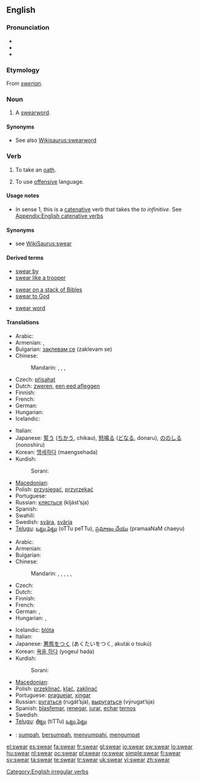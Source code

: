 ==English==

===Pronunciation===
* {{IPA|/'swɛəɻ/}}
* {{audio|en-us-swear.ogg|Audio (US)}}
* {{rhymes|ɛə(r)}}

===Etymology===
From {{etyl|ang}} ''[[swerian]]''.

===Noun===
{{en-noun}}

# A [[swearword]].

====Synonyms====
* See also [[Wikisaurus:swearword]]

===Verb===
{{en-verb|swears|swearing|swore|sworn}}

# {{intransitive}} {{transitive}} To take an [[oath]].
# {{intransitive}} To use [[offensive]] language.

====Usage notes====
* In sense 1, this is a [[catenative]] verb that takes the ''to infinitive''. See [[Appendix:English catenative verbs]]

====Synonyms====
* see [[WikiSaurus:swear]]

====Derived terms====
{{rel-top3|Terms derived from "swear"}}
* [[swear by]]
* [[swear like a trooper]]
{{rel-mid3}}
* [[swear on a stack of Bibles]]
* [[swear to God]]
{{rel-mid3}}
* [[swear word]]
{{rel-bottom}}

====Translations====
{{trans-top|to take an oath}}
* Arabic: {{Arab|[[حلف]]}} {{unicode|(ħálafa)}}
* Armenian: {{qualifier|intransitive}} {{t-|hy|երդվել|tr=erdvel|sc=Armn|xs=Armenian}},  {{qualifier|transitive}} {{t|hy|երդվեցնել|tr=erdvec’nel|sc=Armn|xs=Armenian}}
* Bulgarian: [[заклевам се]] (zaklevam se)
* Chinese:
*: Mandarin: {{t|cmn|發誓|sc=Hani|xs=Mandarin}},  {{t|cmn|发誓|tr=fāshì|sc=Hani|xs=Mandarin}},  {{t|cmn|賭咒|sc=Hani|xs=Mandarin}},  {{t|cmn|赌咒|tr=dǔzhòu|sc=Hani|xs=Mandarin}}
* Czech: [[přísahat]]
* Dutch: [[zweren]], [[een eed afleggen]]
* Finnish: {{t+|fi|vannoa}}
* French: {{t+|fr|jurer}}
* German: {{t+|de|schwören}}
* Hungarian: {{t+|hu|esküszik}}
* Icelandic: {{t-|is|sverja}}
{{trans-mid}}
* Italian: {{t+|it|giurare}}
* Japanese: [[誓う]] ([[ちかう]], chikau), [[怒鳴る]] ([[どなる]], donaru), [[ののしる]] (nonoshiru)
* Korean: [[맹세하다]] (maengsehada)
* Kurdish:
*: Sorani: {{t|ku|سوێن خواردن|tr=swaen khwArdin|sc=ku-Arab}}
* [[Macedonian]]: {{t|mk|се колне|tr=se kólne|sc=Cyrl|xs=Macedonian}}
* Polish: [[przysięgać]], [[przyrzekać]]
* Portuguese: {{t+|pt|jurar}}
* Russian: [[клясться]] (kljást’sja)
* Spanish: {{t-|es|jurar}}
* Swahili: {{t|sw|yamini|xs=Swahili}}
* Swedish: [[svära]], [[svärja]]
* [[Telugu]]: [[ఒట్టు పెట్టు]] (oTTu peTTu), [[ప్రమాణం చేయు]] (pramaaNaM chaeyu)
{{trans-bottom}}

{{trans-top|to curse}}
* Arabic: {{Arab|[[شتم]]}} {{unicode|(šátama)}}
* Armenian: {{t-|hy|հայհոյել|tr=hayhoyel|sc=Armn|xs=Armenian}}
* Bulgarian: {{t+|bg|псувам|tr=psuvam|sc=Cyrl}}
* Chinese:
*: Mandarin: {{t|cmn|咒罵|sc=Hani|xs=Mandarin}},  {{t|cmn|咒骂|tr=zhòumà|sc=Hani|xs=Mandarin}},  {{t|cmn|醜詆|sc=Hani|xs=Mandarin}},  {{t|cmn|丑诋|tr=chǒudǐ|sc=Hani|xs=Mandarin}},  {{t|cmn|罵人|sc=Hani|xs=Mandarin}},  {{t|cmn|骂人|tr=mà rén|sc=Hani|xs=Mandarin}}
* Czech: {{t-|cs|klít}}
* Dutch: {{t-|nl|vloeken}}
* Finnish: {{t+|fi|kiroilla}}
* French: {{t+|fr|jurer}}
* German: {{t+|de|schimpfen}}, {{t+|de|fluchen}}
* Hungarian: {{t+|hu|káromkodik}}, {{t+|hu|szitkozódik}}
{{trans-mid}}
* Icelandic: [[blóta]]
* Italian: {{t+|it|insultare}}
* Japanese: [[悪態をつく]] (あくたいをつく, akutái o tsukú)
* Korean: [[욕을 하다]] (yogeul hada)
* Kurdish:
*: Sorani: {{t|ku|جوێن دان|tr=jwaen dAn|sc=ku-Arab}}
* [[Macedonian]]: {{t|mk|пцуе|tr=pcúe|sc=Cyrl|xs=Macedonian}}
* Polish: [[przeklinać]], [[kląć]], [[zaklinać]]
* Portuguese: [[praguejar]], [[xingar]]
* Russian: [[ругаться]] (rugát’sja), [[выругаться]] (výrugat’sja)
* Spanish: [[blasfemar]], [[renegar]], [[jurar]], [[echar]] [[terno]]s
* Swedish: {{t+|sv|svära}}
* [[Telugu]]: [[తిట్టు]] (tiTTu) [[ఒట్టు పెట్టు]]
{{trans-bottom}}

{{checktrans}}

* {{ttbc|Indonesian}}: [[sumpah]], [[sumpah|bersumpah]], [[sumpah|menyumpahi]], [[umpat|mengumpat]]

[[Category:English irregular verbs]]

[[el:swear]]
[[es:swear]]
[[fa:swear]]
[[fr:swear]]
[[gl:swear]]
[[io:swear]]
[[sw:swear]]
[[lo:swear]]
[[hu:swear]]
[[nl:swear]]
[[oc:swear]]
[[pl:swear]]
[[ro:swear]]
[[simple:swear]]
[[fi:swear]]
[[sv:swear]]
[[ta:swear]]
[[te:swear]]
[[tr:swear]]
[[uk:swear]]
[[vi:swear]]
[[zh:swear]]